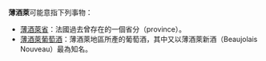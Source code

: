 '''薄酒萊'''可能意指下列事物：
* [[薄酒萊省|薄酒萊省]]：法國過去曾存在的一個省分（province）。
* [[薄酒萊葡萄酒|薄酒萊葡萄酒]]：薄酒萊地區所產的葡萄酒，其中又以薄酒萊新酒（Beaujolais Nouveau）最為知名。

{{disambig|P|Cat=三字译名消歧义}}